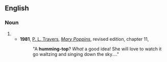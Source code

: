 ==English==
===Noun===
{{en-noun|sg=[[humming]]-[[top]]}}
#{{alternative spelling of|humming top}}
#*'''1981''', [[w:P. L. Travers|P. L. Travers]], [[w:Mary Poppins|''Mary Poppins'']], revised edition, chapter 11,
#*:"A '''humming-top'''? ''What'' a good idea! She will love to watch it go waltzing and singing down the sky...."